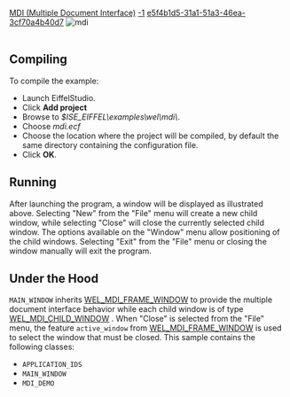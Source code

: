 [[Property:title|MDI (Multiple Document Interface)]]
[[Property:weight|-1]]
[[Property:uuid|e5f4b1d5-31a1-51a3-46ea-3cf70a4b40d7]]
[[Image:mdi--mdi|mdi]]  <br/>
<br/>

==Compiling==

To compile the example: 
* Launch EiffelStudio. 
* Click '''Add project'''
* Browse to ''$ISE_EIFFEL\examples\wel\mdi\''. 
* Choose ''mdi.ecf''
* Choose the location where the project will be compiled, by default the same directory containing the configuration file. 
* Click '''OK'''. 

==Running==
After launching the program, a window will be displayed as illustrated above. Selecting "New" from the "File" menu will create a new child window, while selecting "Close" will close the currently selected child window. The options available on the "Window" menu allow positioning of the child windows. Selecting "Exit" from the "File" menu or closing the window manually will exit the program. 
==Under the Hood==
<code>MAIN_WINDOW</code> inherits [[ref:libraries/wel/reference/wel_mdi_frame_window_chart|WEL_MDI_FRAME_WINDOW]]  to provide the multiple document interface behavior while each child window is of type [[ref:libraries/wel/reference/wel_mdi_child_window_chart|WEL_MDI_CHILD_WINDOW]] . When "Close" is selected from the "File" menu, the feature <code>active_window</code> from [[ref:libraries/wel/reference/wel_mdi_frame_window_chart|WEL_MDI_FRAME_WINDOW]]  is used to select the window that must be closed. 
This sample contains the following classes: 
* <code>APPLICATION_IDS</code>
* <code>MAIN_WINDOW</code>
* <code>MDI_DEMO</code>

{{seealso| '''See Also''' <br/>
[[Bmpview|Bmpview]]  }}





